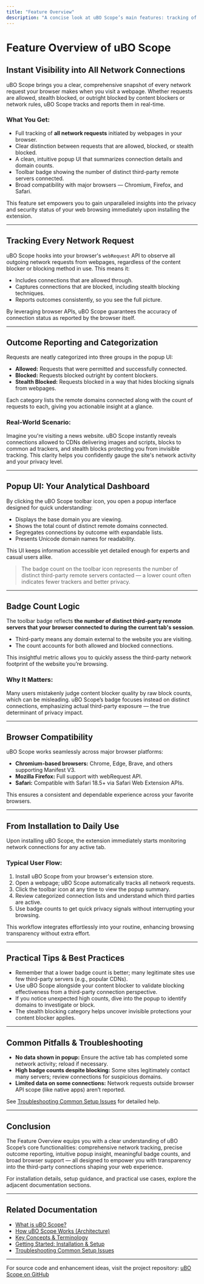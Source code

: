 ```yaml
---
title: "Feature Overview"
description: "A concise look at uBO Scope’s main features: tracking of all network requests, reporting on the outcome of each request, UI display in the popup, badge count logic, and browser-agnostic compatibility. Summarizes what users can expect from installation through daily usage."
---
```


# Feature Overview of uBO Scope

## Instant Visibility into All Network Connections

uBO Scope brings you a clear, comprehensive snapshot of every network request your browser makes when you visit a webpage. Whether requests are allowed, stealth blocked, or outright blocked by content blockers or network rules, uBO Scope tracks and reports them in real-time.

### What You Get:
- Full tracking of **all network requests** initiated by webpages in your browser.
- Clear distinction between requests that are allowed, blocked, or stealth blocked.
- A clean, intuitive popup UI that summarizes connection details and domain counts.
- Toolbar badge showing the number of distinct third-party remote servers connected.
- Broad compatibility with major browsers — Chromium, Firefox, and Safari.

This feature set empowers you to gain unparalleled insights into the privacy and security status of your web browsing immediately upon installing the extension.

---

## Tracking Every Network Request

uBO Scope hooks into your browser's `webRequest` API to observe all outgoing network requests from webpages, regardless of the content blocker or blocking method in use. This means it:

- Includes connections that are allowed through.
- Captures connections that are blocked, including stealth blocking techniques.
- Reports outcomes consistently, so you see the full picture.

By leveraging browser APIs, uBO Scope guarantees the accuracy of connection status as reported by the browser itself.

---

## Outcome Reporting and Categorization

Requests are neatly categorized into three groups in the popup UI:

- **Allowed:** Requests that were permitted and successfully connected.
- **Blocked:** Requests blocked outright by content blockers.
- **Stealth Blocked:** Requests blocked in a way that hides blocking signals from webpages.

Each category lists the remote domains connected along with the count of requests to each, giving you actionable insight at a glance.

### Real-World Scenario:

Imagine you're visiting a news website. uBO Scope instantly reveals connections allowed to CDNs delivering images and scripts, blocks to common ad trackers, and stealth blocks protecting you from invisible tracking. This clarity helps you confidently gauge the site's network activity and your privacy level.

---

## Popup UI: Your Analytical Dashboard

By clicking the uBO Scope toolbar icon, you open a popup interface designed for quick understanding:

- Displays the base domain you are viewing.
- Shows the total count of distinct remote domains connected.
- Segregates connections by outcome with expandable lists.
- Presents Unicode domain names for readability.

This UI keeps information accessible yet detailed enough for experts and casual users alike.

> The badge count on the toolbar icon represents the number of distinct third-party remote servers contacted — a lower count often indicates fewer trackers and better privacy.

---

## Badge Count Logic

The toolbar badge reflects **the number of distinct third-party remote servers that your browser connected to during the current tab's session**.

- Third-party means any domain external to the website you are visiting.
- The count accounts for both allowed and blocked connections.

This insightful metric allows you to quickly assess the third-party network footprint of the website you’re browsing.

### Why It Matters:

Many users mistakenly judge content blocker quality by raw block counts, which can be misleading. uBO Scope’s badge focuses instead on distinct connections, emphasizing actual third-party exposure — the true determinant of privacy impact.

---

## Browser Compatibility

uBO Scope works seamlessly across major browser platforms:

- **Chromium-based browsers:** Chrome, Edge, Brave, and others supporting Manifest V3.
- **Mozilla Firefox:** Full support with webRequest API.
- **Safari:** Compatible with Safari 18.5+ via Safari Web Extension APIs.

This ensures a consistent and dependable experience across your favorite browsers.

---

## From Installation to Daily Use

Upon installing uBO Scope, the extension immediately starts monitoring network connections for any active tab.

### Typical User Flow:
1. Install uBO Scope from your browser's extension store.
2. Open a webpage; uBO Scope automatically tracks all network requests.
3. Click the toolbar icon at any time to view the popup summary.
4. Review categorized connection lists and understand which third parties are active.
5. Use badge counts to get quick privacy signals without interrupting your browsing.

This workflow integrates effortlessly into your routine, enhancing browsing transparency without extra effort.

---

## Practical Tips & Best Practices

- Remember that a lower badge count is better; many legitimate sites use few third-party servers (e.g., popular CDNs).
- Use uBO Scope alongside your content blocker to validate blocking effectiveness from a third-party connection perspective.
- If you notice unexpected high counts, dive into the popup to identify domains to investigate or block.
- The stealth blocking category helps uncover invisible protections your content blocker applies.

---

## Common Pitfalls & Troubleshooting

- **No data shown in popup:** Ensure the active tab has completed some network activity; reload if necessary.
- **High badge counts despite blocking:** Some sites legitimately contact many servers; review connections for suspicious domains.
- **Limited data on some connections:** Network requests outside browser API scope (like native apps) aren’t reported.

See [Troubleshooting Common Setup Issues](/getting-started/setup-introduction/troubleshooting-common-issues) for detailed help.

---

## Conclusion

The Feature Overview equips you with a clear understanding of uBO Scope’s core functionalities: comprehensive network tracking, precise outcome reporting, intuitive popup insight, meaningful badge counts, and broad browser support — all designed to empower you with transparency into the third-party connections shaping your web experience.

For installation details, setup guidance, and practical use cases, explore the adjacent documentation sections.

---

## Related Documentation

- [What is uBO Scope?](/overview/introduction-and-value/what-is-ubo-scope)
- [How uBO Scope Works (Architecture)](/overview/architecture-and-core-concepts/system-architecture)
- [Key Concepts & Terminology](/overview/architecture-and-core-concepts/core-terminology)
- [Getting Started: Installation & Setup](/getting-started/setup-introduction/installation-instructions)
- [Troubleshooting Common Setup Issues](/getting-started/setup-introduction/troubleshooting-common-issues)

---

For source code and enhancement ideas, visit the project repository: [uBO Scope on GitHub](https://github.com/gorhill/uBO-Scope)